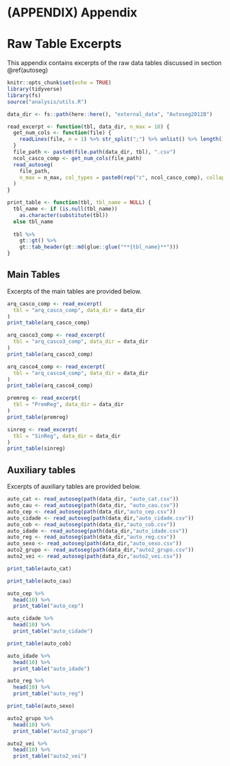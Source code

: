 \cleardoublepage 

# (APPENDIX) Appendix {-}

# Raw Table Excerpts {#raw-table-excerpts}

This appendix contains excerpts of the raw data tables discussed in section \@ref(autoseg)

```r
knitr::opts_chunk$set(echo = TRUE)
library(tidyverse)
library(fs)
source("analysis/utils.R")

data_dir <- fs::path(here::here(), "external_data", "Autoseg2012B")

read_excerpt <- function(tbl, data_dir, n_max = 10) {
  get_num_cols <- function(file) {
    readLines(file, n = 1) %>% str_split(";") %>% unlist() %>% length()
  }
  file_path <- paste0(file.path(data_dir, tbl), ".csv")
  ncol_casco_comp <- get_num_cols(file_path)
  read_autoseg(
    file_path,
    n_max = n_max, col_types = paste0(rep("c", ncol_casco_comp), collapse = "")
  )
}

print_table <- function(tbl, tbl_name = NULL) {
  tbl_name <- if (is.null(tbl_name)) 
    as.character(substitute(tbl))
  else tbl_name
  
  tbl %>% 
    gt::gt() %>% 
    gt::tab_header(gt::md(glue::glue("**{tbl_name}**")))
}
```

## Main Tables

Excerpts of the main tables are provided below.

```r
arq_casco_comp <- read_excerpt(
  tbl = "arq_casco_comp", data_dir = data_dir
)
print_table(arq_casco_comp)
```

```r
arq_casco3_comp <- read_excerpt(
  tbl = "arq_casco3_comp", data_dir = data_dir
)
print_table(arq_casco3_comp)
```

```r
arq_casco4_comp <- read_excerpt(
  tbl = "arq_casco4_comp", data_dir = data_dir
)
print_table(arq_casco4_comp)
```

```r
premreg <- read_excerpt(
  tbl = "PremReg", data_dir = data_dir
)
print_table(premreg)
```

```r
sinreg <- read_excerpt(
  tbl = "SinReg", data_dir = data_dir
)
print_table(sinreg)
```

## Auxiliary tables

Excerpts of auxiliary tables are provided below.

```r
auto_cat <- read_autoseg(path(data_dir, "auto_cat.csv"))
auto_cau <- read_autoseg(path(data_dir, "auto_cau.csv"))
auto_cep <- read_autoseg(path(data_dir,"auto_cep.csv"))
auto_cidade <- read_autoseg(path(data_dir,"auto_cidade.csv"))
auto_cob <- read_autoseg(path(data_dir,"auto_cob.csv"))
auto_idade <- read_autoseg(path(data_dir,"auto_idade.csv"))
auto_reg <- read_autoseg(path(data_dir,"auto_reg.csv"))
auto_sexo <- read_autoseg(path(data_dir,"auto_sexo.csv"))
auto2_grupo <- read_autoseg(path(data_dir,"auto2_grupo.csv"))
auto2_vei <- read_autoseg(path(data_dir,"auto2_vei.csv"))
```

```r
print_table(auto_cat)
```

```r
print_table(auto_cau)
```

```r
auto_cep %>%
  head(10) %>%
  print_table("auto_cep")
```

```r
auto_cidade %>%
  head(10) %>%
  print_table("auto_cidade")
```

```r
print_table(auto_cob)
```

```r
auto_idade %>%
  head(10) %>%
  print_table("auto_idade")
```

```r
auto_reg %>%
  head(10) %>%
  print_table("auto_reg")
```

```r
print_table(auto_sexo)
```

```r
auto2_grupo %>%
  head(10) %>%
  print_table("auto2_grupo")
```

```r
auto2_vei %>%
  head(10) %>%
  print_table("auto2_vei")
```